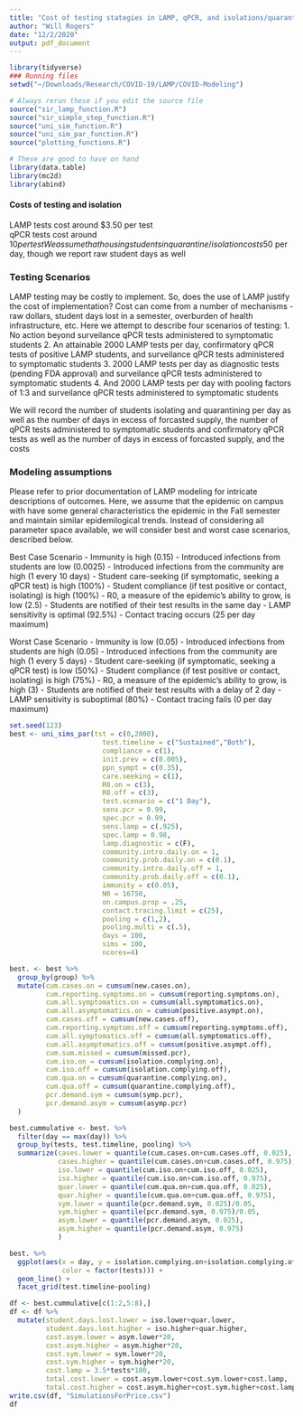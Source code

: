 ```yaml
---
title: "Cost of testing stategies in LAMP, qPCR, and isolations/quarantine beds"
author: "Will Rogers"
date: "12/2/2020"
output: pdf_document
---
```


```r
library(tidyverse)
### Running files 
setwd("~/Downloads/Research/COVID-19/LAMP/COVID-Modeling")

# Always rerun these if you edit the source file
source("sir_lamp_function.R")
source("sir_simple_step_function.R")
source("uni_sim_function.R")
source("uni_sim_par_function.R")
source("plotting_functions.R")

# These are good to have on hand
library(data.table)
library(mc2d)
library(abind)
```

#### Costs of testing and isolation

LAMP tests cost around $3.50 per test  
qPCR tests cost around $10 per test
We assume that housing students in quarantine/isolation costs 50$ per day, though we report raw student days as well


### Testing Scenarios

LAMP testing may be costly to implement. So, does the use of LAMP justify the cost of implementation? Cost can come from a number of mechanisms - raw dollars, student days lost in a semester, overburden of health infrastructure, etc. Here we attempt to describe four scenarios of testing:
  1. No action beyond surveilance qPCR tests administered to symptomatic students
  2. An attainable 2000 LAMP tests per day, confirmatory qPCR tests of positive LAMP students, and surveilance qPCR tests administered to symptomatic students
  3. 2000 LAMP tests per day as diagnostic tests (pending FDA approval) and surveilance qPCR tests administered to symptomatic students
  4. And 2000 LAMP tests per day with pooling factors of 1:3 and surveilance qPCR tests administered to symptomatic students
  
We will record the number of students isolating and quarantining per day as well as the number of days in excess of forcasted supply, the number of qPCR tests administered to symptomatic students and confirmatory qPCR tests as well as the number of days in excess of forcasted supply, and the costs 

### Modeling assumptions

Please refer to prior documentation of LAMP modeling for intricate descriptions of outcomes. Here, we assume that the epidemic on campus with have some general characteristics the epidemic in the Fall semester and maintain similar epidemilogical trends. Instead of considering all parameter space available, we will consider best and worst case scenarios, described below. 

Best Case Scenario 
  - Immunity is high (0.15)
  - Introduced infections from students are low (0.0025)
  - Introduced infections from the community are high (1 every 10 days)
  - Student care-seeking (if symptomatic, seeking a qPCR test) is high (100%)
  - Student compliance (if test positive or contact, isolating) is high (100%)
  - R0, a measure of the epidemic's ability to grow, is low (2.5)
  - Students are notified of their test results in the same day
  - LAMP sensitivity is optimal (92.5%)
  - Contact tracing occurs (25 per day maximum)
  
Worst Case Scenario 
  - Immunity is low (0.05)
  - Introduced infections from students are high (0.05)
  - Introduced infections from the community are high (1 every 5 days)
  - Student care-seeking (if symptomatic, seeking a qPCR test) is low (50%)
  - Student compliance (if test positive or contact, isolating) is high (75%)
  - R0, a measure of the epidemic's ability to grow, is high (3)
  - Students are notified of their test results with a delay of 2 day
  - LAMP sensitivity is suboptimal (80%)
  - Contact tracing fails (0 per day maximum)

```r
set.seed(123)
best <- uni_sims_par(tst = c(0,2000),
                       test.timeline = c("Sustained","Both"),
                       compliance = c(1),
                       init.prev = c(0.005),
                       ppn_sympt = c(0.35),
                       care.seeking = c(1),
                       R0.on = c(3),
                       R0.off = c(3),
                       test.scenario = c("1 Day"),
                       sens.pcr = 0.99,
                       spec.pcr = 0.99,
                       sens.lamp = c(.925),
                       spec.lamp = 0.98,
                       lamp.diagnostic = c(F),
                       community.intro.daily.on = 1,
                       community.prob.daily.on = c(0.1),
                       community.intro.daily.off = 1,
                       community.prob.daily.off = c(0.1),
                       immunity = c(0.05),
                       N0 = 16750,
                       on.campus.prop = .25,
                       contact.tracing.limit = c(25),
                       pooling = c(1,2),
                       pooling.multi = c(.5),
                       days = 100,
                       sims = 100,
                       ncores=4)

best. <- best %>%
  group_by(group) %>%
  mutate(cum.cases.on = cumsum(new.cases.on),
         cum.reporting.symptoms.on = cumsum(reporting.symptoms.on),
         cum.all.symptomatics.on = cumsum(all.symptomatics.on),
         cum.all.asymptomatics.on = cumsum(positive.asympt.on),
         cum.cases.off = cumsum(new.cases.off),
         cum.reporting.symptoms.off = cumsum(reporting.symptoms.off),
         cum.all.symptomatics.off = cumsum(all.symptomatics.off),
         cum.all.asymptomatics.off = cumsum(positive.asympt.off),
         cum.sum.missed = cumsum(missed.pcr),
         cum.iso.on = cumsum(isolation.complying.on),
         cum.iso.off = cumsum(isolation.complying.off),
         cum.qua.on = cumsum(quarantine.complying.on),
         cum.qua.off = cumsum(quarantine.complying.off),
         pcr.demand.sym = cumsum(symp.pcr), 
         pcr.demand.asym = cumsum(asymp.pcr)
  )

best.cummulative <- best. %>% 
  filter(day == max(day)) %>% 
  group_by(tests, test.timeline, pooling) %>% 
  summarize(cases.lower = quantile(cum.cases.on+cum.cases.off, 0.025),
            cases.higher = quantile(cum.cases.on+cum.cases.off, 0.975),
            iso.lower = quantile(cum.iso.on+cum.iso.off, 0.025),
            iso.higher = quantile(cum.iso.on+cum.iso.off, 0.975),
            quar.lower = quantile(cum.qua.on+cum.qua.off, 0.025),
            quar.higher = quantile(cum.qua.on+cum.qua.off, 0.975),
            sym.lower = quantile(pcr.demand.sym, 0.025)/0.05,
            sym.higher = quantile(pcr.demand.sym, 0.975)/0.05,
            asym.lower = quantile(pcr.demand.asym, 0.025),
            asym.higher = quantile(pcr.demand.asym, 0.975)
            ) 

best. %>% 
  ggplot(aes(x = day, y = isolation.complying.on+isolation.complying.off,
             color = factor(tests))) +
  geom_line() +
  facet_grid(test.timeline~pooling)

df <- best.cummulative[c(1:2,5:8),]
df <- df %>% 
  mutate(student.days.lost.lower = iso.lower+quar.lower,
         student.days.lost.higher = iso.higher+quar.higher,
         cost.asym.lower = asym.lower*20,
         cost.asym.higher = asym.higher*20,
         cost.sym.lower = sym.lower*20,
         cost.sym.higher = sym.higher*20,
         cost.lamp = 3.5*tests*100,
         total.cost.lower = cost.asym.lower+cost.sym.lower+cost.lamp,
         total.cost.higher = cost.asym.higher+cost.sym.higher+cost.lamp)
write.csv(df, "SimulationsForPrice.csv")
df
```

